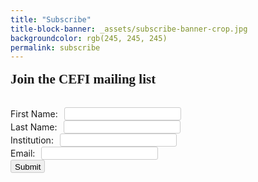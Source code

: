 ```yaml
---
title: "Subscribe"
title-block-banner: _assets/subscribe-banner-crop.jpg
backgroundcolor: rgb(245, 245, 245)
permalink: subscribe
---
```


<style>
  .quarto-title-banner {
    height: 400px;
    color: #000000; 
    text-align: center;
  }

  label {
    padding-right: 6px;
    padding-bottom: 12px;
  }

  input {
    border: 1px solid #ccc;
    padding-left: 6px;
    padding-top: 3px;
    border-radius: 3px;
  }

  input:focus {
    outline: 1px solid #000;
  }

  .btn {
    margin: 0 0.5rem 0 0;
  }

  h1, .h1 {
    margin-top: 1rem;
    margin-bottom: 2rem;
    font-family: 'Varela';
  }

</style>

<div class=content-left>

# Join the CEFI mailing list

</div>

<div class=form-container>
<form name="FORM_ID" id="FORM_ID">
  <label for="first-name">First Name:</label>
          <input type="text" name="first-name" required="True">
          <br>
            <label for="last-name">Last Name:</label>
          <input type="text" name="last-name" required="True">
          <br>
            <label for="institution">Institution:</label>
          <input type="text" name="institution" required="">
          <br>
          <label for="email">Email:</label>
          <input type="email" name="email" required="True">
          <br>
        <input class=btn type="submit" value="Submit">
</form>
<div class=form-container>

<script>
  const scriptURL = 'https://script.google.com/macros/s/AKfycby2XCfvtHLmcG-q1tH-Cg9LK-A6jngxL6dGG0l4gVlw6i8wSBtfQ82ljlk1hHZHTMn9/exec'
  const form = document.forms['FORM_ID']

  form.addEventListener('submit', e => {
    e.preventDefault()
    fetch(scriptURL, { method: 'POST', body: new FormData(form)})
      .then(response => console.log('Success!', response))
      .catch(error => console.error('Error!', error.message))
  })
</script>

<script type = "text/javascript" >
    window.addEventListener("DOMContentLoaded", function() {
        const yourForm = document.getElementById('FORM_ID');
        yourForm.addEventListener("submit", function(e) {
            e.preventDefault();
            const data = new FormData(yourForm);
            const action = e.target.action;
            fetch(action, {
                method: 'POST',
                body: data,
            }).then(() => {
                window.location.replace('https://canadianefi.github.io/website/')
            })
        })
    }); 
</script>
